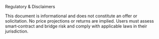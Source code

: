 <!-- markdownlint-disable MD041 -->

<Section>
  <AnimatedHeading as="h1">Regulatory & Disclaimers</AnimatedHeading>
  <p>
    This document is informational and does not constitute an offer or solicitation. No price
    projections or returns are implied. Users must assess smart‑contract and bridge risk and comply
    with applicable laws in their jurisdiction.
  </p>
</Section>
